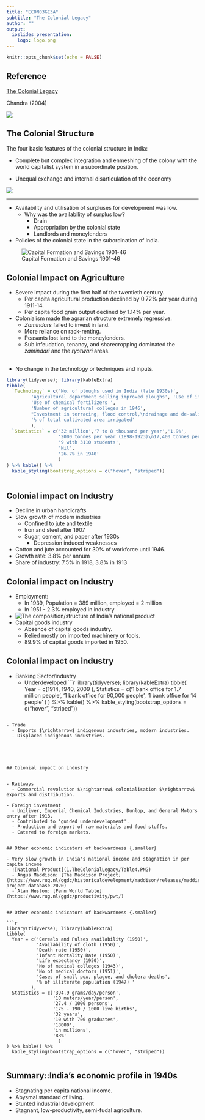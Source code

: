 ```yaml
---
title: "ECON03GE3A"  
subtitle: "The Colonial Legacy"
author: ""
output: 
  ioslides_presentation:
    logo: logo.png
---
```


```r
knitr::opts_chunk$set(echo = FALSE)
```

## Reference 

[The Colonial Legacy](https://www.google.co.in/books/edition/_/DgESBQAAQBAJ?hl=en&gbpv=1) 

Chandra (2004)

![](https://books.google.com/books/publisher/content/images/frontcover/DgESBQAAQBAJ?fife=w200-h300)



## The Colonial Structure {.smaller }

The four basic features of the colonial structure in India:

- Complete but complex integration and enmeshing of the colony with the world capitalist system in a subordinate position.

- Unequal exchange and internal disarticulation of the economy 

![](1.TheColonialLegacy/Table1.PNG)


---


- Availability and utilisation of surpluses for development was low. 
  - Why was the availability of surplus low?
    - Drain
    - Appropriation by the colonial state
    - Landlords and moneylenders
      
- Policies of the colonial state in the subordination of India.

![Capital Formation and Savings 1901-46](1.TheColonialLegacy/Table2.PNG)





## Colonial Impact on Agriculture {.smaller }

- Severe impact during the first half of the twentieth century.
  - Per capita agricultural production declined by 0.72% per year during 1911-14.
  - Per capita food grain output declined by 1.14% per year.

- Colonialism made the agrarian structure extremely regressive.
  - *Zamindars* failed to invest in land.
  - More reliance on rack-renting.
  - Peasants lost land to the moneylenders.
  - Sub infeudation, tenancy, and sharecropping dominated the *zamindari* and the *ryotwari* areas.
  
  
## {.smaller}


- No change in the technology or techniques and inputs.
```r
library(tidyverse); library(kableExtra)
tibble(
  `Technology` = c('No. of ploughs used in India (late 1930s)',
         'Agricultural department selling improved ploughs', 'Use of improved seeds (1922-23)',
         'Use of chemical fertilizers ',
         'Number of agricultural colleges in 1946',
         "Investment in terracing, flood control,\ndrainage and de-salinization of soil",
         '% of total cultivated area irrigated'
         ), 
  `Statistics` = c('32 million','7 to 8 thousand per year','1.9%',
                   '2000 tonnes per year (1898-1923)\n17,400 tonnes per year (1919-24)',
                   '9 with 3110 students',
                   'Nil',
                   '26.7% in 1940'
                   )
) %>% kable() %>% 
  kable_styling(bootstrap_options = c("hover", "striped"))
  
```


## Colonial impact on Industry

- Decline in urban handicrafts
- Slow growth of modern industries
  - Confined to jute and textile
  - Iron and steel after 1907
  - Sugar, cement, and paper after 1930s
    - Depression induced weaknesses
- Cotton and jute accounted for 30% of workforce until 1946.
- Growth rate: 3.8% per annum
- Share of industry: 7.5% in 1918, 3.8% in 1913


## Colonial impact on Industry {.smaller}

- Employment:
  - In 1939, Population = 389 million, employed  = 2 million
  - In 1951 - 2.3% employed in industry
- ![The composition/structure of India's national product](1.TheColonialLegacy/Table3.PNG)   
- Capital goods industry
  - Absence of capital goods industry.
  - Relied mostly on imported machinery or tools.
  - 89.9% of capital goods imported in 1950.
  
  
## Colonial impact on industry {.smaller}

- Banking Sector/industry
  - Underdeveloped
```r
library(tidyverse); library(kableExtra)
tibble(
  Year = c(1914, 1940, 2009
         ), 
  Statistics = c('1 bank office for 1.7 million people',
                 '1 bank office for 90,000 people',
                 '1 bank office for 14 people'
                   )
) %>% kable() %>% 
  kable_styling(bootstrap_options = c("hover", "striped"))
  
```

- Trade
  - Imports $\rightarrow$ indigenous industries, modern industries.
  - Displaced indigenous industries.





## Colonial impact on industry


- Railways
  - Commercial revolution $\rightarrow$ colonialisation $\rightarrow$ exports and distribution.
  
- Foreign investment
  - Uniliver, Imperial Chemical Industries, Dunlop, and General Motors entry after 1918.
  - Contributed to 'guided underdevelopment'.
  - Production and export of raw materials and food stuffs.
  - Catered to foreign markets.
  

## Other economic indicators of backwardness {.smaller}

- Very slow growth in India's national income and stagnation in per capita income 
- ![National Product](1.TheColonialLegacy/Table4.PNG)
  - Angus Maddison: [The Maddison Project](https://www.rug.nl/ggdc/historicaldevelopment/maddison/releases/maddison-project-database-2020)
  - Alan Heston: [Penn World Table](https://www.rug.nl/ggdc/productivity/pwt/)


## Other economic indicators of backwardness {.smaller}

```r
library(tidyverse); library(kableExtra)
tibble(
  Year = c('Cereals and Pulses availability (1950)',
           'Availability of cloth (1950)',
           'Death rate (1950)',
           'Infant Mortality Rate (1950)',
           'Life expectancy (1950)',
           'No of medical colleges (1943)',
           'No of medical doctors (1951)',
           'Cases of small pox, plague, and cholera deaths',
           '% of illiterate population (1947) '
         ), 
  Statistics = c('394.9 grams/day/person',
                 '10 meters/year/person',
                 '27.4 / 1000 persons',
                 '175 - 190 / 1000 live births',
                 '32 years',
                 '10 with 700 graduates',
                 '18000',
                 'in millions',
                 '88%'
                   )
) %>% kable() %>% 
  kable_styling(bootstrap_options = c("hover", "striped"))
  
```


## Summary::India's economic profile in 1940s

- Stagnating per capita national income.
- Abysmal standard of living.
- Stunted industrial development
- Stagnant, low-productivity, semi-fudal agriculture.


